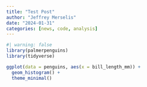 ```yaml
---
title: "Test Post"
author: "Jeffrey Merselis"
date: "2024-01-31"
categories: [news, code, analysis]
---
```


```r
#| warning: false
library(palmerpenguins)
library(tidyverse)

ggplot(data = penguins, aes(x = bill_length_mm)) +
  geom_histogram() +
  theme_minimal()
```

